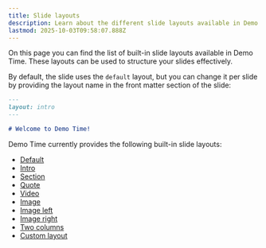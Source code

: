 ```yaml
---
title: Slide layouts
description: Learn about the different slide layouts available in Demo Time
lastmod: 2025-10-03T09:58:07.888Z
---
```




On this page you can find the list of built-in slide layouts available in Demo Time. These layouts can be used to structure your slides effectively.

By default, the slide uses the `default` layout, but you can change it per slide by providing the layout name in the front matter section of the slide:

```md
---
layout: intro
---

# Welcome to Demo Time!
```

Demo Time currently provides the following built-in slide layouts:

- [Default](/slides/layouts/default/)
- [Intro](/slides/layouts/intro/)
- [Section](/slides/layouts/section/)
- [Quote](/slides/layouts/quote/)
- [Video](/slides/layouts/video/)
- [Image](/slides/layouts/image/)
- [Image left](/slides/layouts/image-left/)
- [Image right](/slides/layouts/image-right/)
- [Two columns](/slides/layouts/two-columns/)
- [Custom layout](/slides/layouts/custom/)


